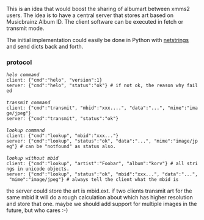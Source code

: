 This is an idea that would boost the sharing of albumart between xmms2 users. The idea is to have a central server that stores art based on Musicbrainz Album ID. The client software can be executed in fetch or transmit mode.

The initial implementation could easily be done in Python with [ftp://ftp.tummy.com/pub/tummy/Python/netstring/ netstrings] and send dicts back and forth.

=== protocol ===
 ''helo command''
 client: {"cmd":"helo", "version":1}
 server: {"cmd":"helo", "status":"ok"} # if not ok, the reason why failed
 
 ''transmit command''
 client: {"cmd":"transmit", "mbid":"xxx....", "data":"...", "mime":"image/jpeg"}
 server: {"cmd":"transmit", "status":"ok"}
 
 ''lookup command''
 client: {"cmd":"lookup", "mbid":"xxx..."}
 server: {"cmd":"lookup", "status":"ok", "data":"...", "mime":"image/jpeg"} # can be "notfound" as status also.
 
 ''lookup without mbid''
 client: {"cmd":"lookup", "artist":"Foobar", "album":"korv"} # all strings in unicode objects.
 server: {"cmd":"lookup", "status":"ok", "mbid":"xxx...", "data":"...", "mime":"image/jpeg"} # always tell the client what the mbid is


the server could store the art is mbid.ext. if two clients transmit art for the same mbid it will do a rough calculation about which has higher resolution and store that one. maybe we should add support for multiple images in the future, but who cares :-)